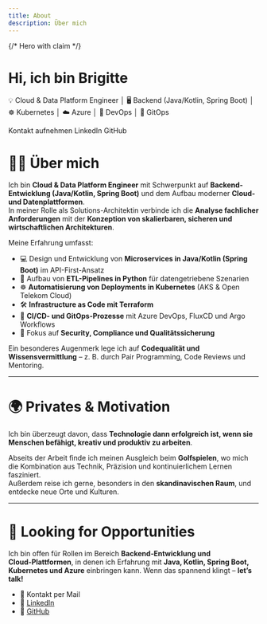 ```yaml
---
title: About
description: Über mich
---
```




{/* Hero with claim */}
<div className="hero hero--primary" style={{padding: '3rem 0'}}>
    <div className="container">
        <h1 className="hero__title" style={{marginBottom: '0.5rem'}}>Hi, ich bin <strong>Brigitte</strong></h1>
        <p className="hero__subtitle" style={{fontSize: '1.05rem', lineHeight: 1.6}}>
            💡 Cloud & Data Platform Engineer │ 🖥️ Backend (Java/Kotlin, Spring Boot) │ ☸️ Kubernetes │ ☁️ Azure │ 🔧 DevOps │ 🧩 GitOps
        </p>
        <div className="buttons" style={{display: 'flex', gap: '0.75rem', flexWrap: 'wrap'}}>
            <Link className="button button--secondary button--lg" to="mailto:brigitte_boehm@outlook.de">Kontakt aufnehmen</Link>
            <Link className="button button--outline button--lg" to="https://www.linkedin.com/in/brigitte-boehm-34b7a025/">LinkedIn</Link>
            <Link className="button button--outline button--lg" to="https://github.com/bri-b-dev">GitHub</Link>
        </div>
    </div>
</div>

# 👩‍💻 Über mich

Ich bin **Cloud & Data Platform Engineer** mit Schwerpunkt auf **Backend-Entwicklung (Java/Kotlin, Spring Boot)** und dem Aufbau moderner **Cloud- und Datenplattformen**.  
In meiner Rolle als Solutions-Architektin verbinde ich die **Analyse fachlicher Anforderungen** mit der **Konzeption von skalierbaren, sicheren und wirtschaftlichen Architekturen**.  

Meine Erfahrung umfasst:

- 💻 Design und Entwicklung von **Microservices in Java/Kotlin (Spring Boot)** im API-First-Ansatz  
- 🐍 Aufbau von **ETL-Pipelines in Python** für datengetriebene Szenarien  
- ☸️ **Automatisierung von Deployments in Kubernetes** (AKS & Open Telekom Cloud)  
- 🛠️ **Infrastructure as Code mit Terraform**  
- 🔄 **CI/CD- und GitOps-Prozesse** mit Azure DevOps, FluxCD und Argo Workflows  
- 🔐 Fokus auf **Security, Compliance und Qualitätssicherung**  

Ein besonderes Augenmerk lege ich auf **Codequalität und Wissensvermittlung** – z. B. durch Pair Programming, Code Reviews und Mentoring.

---

# 🌍 Privates & Motivation

Ich bin überzeugt davon, dass **Technologie dann erfolgreich ist, wenn sie Menschen befähigt, kreativ und produktiv zu arbeiten**.  

Abseits der Arbeit finde ich meinen Ausgleich beim **Golfspielen**, wo mich die Kombination aus Technik, Präzision und kontinuierlichem Lernen fasziniert.  
Außerdem reise ich gerne, besonders in den **skandinavischen Raum**, und entdecke neue Orte und Kulturen.  

---

# 🚀 Looking for Opportunities

Ich bin offen für Rollen im Bereich **Backend‑Entwicklung und Cloud‑Plattformen**, in denen ich Erfahrung mit **Java, Kotlin, Spring Boot, Kubernetes und Azure** einbringen kann.
Wenn das spannend klingt – **let’s talk!**

- 📧 <Link to="mailto:brigitte_boehm@outlook.de">Kontakt per Mail</Link>  
- 💼 [LinkedIn](https://www.linkedin.com/in/brigitte-boehm-34b7a025/)
- 🐙 [GitHub](https://github.com/bri-b-dev)
